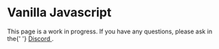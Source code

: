 
# Vanilla Javascript

<Callout type="warning" emoji="🚧">
  <div className="text-sm">
    This page is a work in progress. If you have any questions, please ask in
    the{' '}
    <a
      href="https://discord.gg/9b6yyZKmH4"
      target="_blank"
      className="underline"
    >
      Discord
    </a>
    .
  </div>
</Callout>
